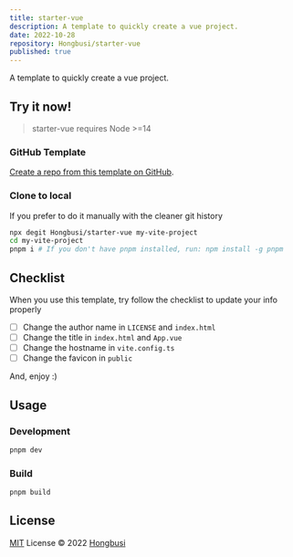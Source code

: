 ```yaml
---
title: starter-vue
description: A template to quickly create a vue project.
date: 2022-10-28
repository: Hongbusi/starter-vue
published: true
---
```


A template to quickly create a vue project.

## Try it now!

> starter-vue requires Node >=14

### GitHub Template

[Create a repo from this template on GitHub](https://github.com/Hongbusi/starter-vue/generate).

### Clone to local

If you prefer to do it manually with the cleaner git history

```bash
npx degit Hongbusi/starter-vue my-vite-project
cd my-vite-project
pnpm i # If you don't have pnpm installed, run: npm install -g pnpm
```

## Checklist

When you use this template, try follow the checklist to update your info properly

- [ ] Change the author name in `LICENSE` and `index.html`
- [ ] Change the title in `index.html` and `App.vue`
- [ ] Change the hostname in `vite.config.ts`
- [ ] Change the favicon in `public`

And, enjoy :)

## Usage

### Development

```bash
pnpm dev
```

### Build

```bash
pnpm build
```

## License

[MIT](./LICENSE) License © 2022 [Hongbusi](https://github.com/Hongbusi)

